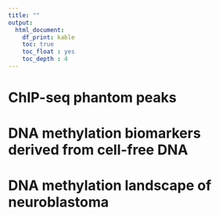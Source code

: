 ```yaml
---
title: ""
output:
  html_document:
    df_print: kable
    toc: true
    toc_float : yes
    toc_depth : 4
---
```


# ChIP-seq phantom peaks


# DNA methylation biomarkers derived from cell-free DNA


# DNA methylation landscape of neuroblastoma





